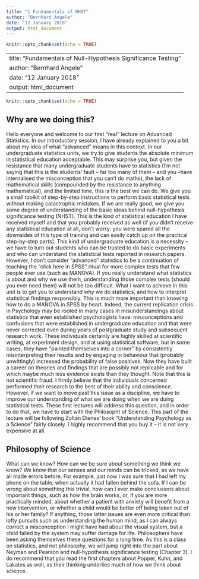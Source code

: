 ```yaml
---
title: "1 Fundamentals of NHST"
author: "Bernhard Angele"
date: "12 January 2018"
output: html_document
---
```


```r
knitr::opts_chunk$set(echo = TRUE)
```
---
title: "Fundamentals of Null-Hypothesis Significance Testing"
author: "Bernhard Angele"
date: "12 January 2018"
output: html_document
---

```r
knitr::opts_chunk$set(echo = TRUE)
```

## Why are we doing this?

Hello everyone and welcome to our first "real" lecture on Advanced Statistics. In our introductory session, I have already explained to you a bit about my idea of what "advanced" means in this context. In our undergraduate statistics units, we try to give students the absolute minimum in statistical education acceptable. This may surprise you, but given the resistance that many undergraduate students have to statistics (I'm not saying that this is the students' fault -- far too many of them -- and you --have internalised the misconception that you can't do maths), the lack of mathematical skills (compounded by the resistance to anything mathematical), and the limited time, this is the best we can do. We give you a small toolkit of step-by-step instructions to perform basic statistical tests without making catastrophic mistakes. If we are really good, we give you some degree of understanding of the basic ideas behind null-hypothesis significance testing (NHST). This is the kind of statistical education I have received myself and that you probably received as well (if you didn't receive any statistical education at all, don't worry: you were spared all the downsides of this type of training and can easily catch up on the practical step-by-step parts).
This kind of undergraduate education is a necessity -- we have to turn out students who can be trusted to do basic experiments and who can understand the statistical tests reported in research papers. However, I don't consider "advanced" statistics to be a continuation of teaching the "click here in SPSS" ritual for more complex tests that few people ever use (such as MANOVA). If you really understand what statistics is about and why we use them, understanding those complex tests (should you ever need them) will not be too difficult.
What I want to achieve in this unit is to get you to understand why we do statistics, and how to interpret statistical findings responsibly. This is much more important than knowing how to do a MANOVA in SPSS by heart.
Indeed, the current replication crisis in Psychology may be rooted in many cases in misunderstandings about statistics that even established psychologists have: misconceptions and confusions that were established in undergraduate education and that were never corrected even during years of postgraduate study and subsequent research work. These individuals certainly are highly skilled at scientific writing, at experiment design, and at using statistical software, but in some cases, they have "painted themselves into a corner" by consistently misinterpreting their results and by engaging in behaviour that (probably unwittingly) increased the probability of false positives. Now they have built a career on theories and findings that are possibly not replicable and for which maybe much less evidence exists than they thought. Note that this is not scientific fraud. I firmly believe that the individuals concerned performed their research to the best of their ability and conscience. However, if we want to move past this issue as a discipline, we have to improve our understanding of what we are doing when we are doing statistical tests. These first lectures will address this question, and in order to do that, we have to start with the Philosopht of Science. This part of the lecture will be following Zoltan Dienes' book "Understanding Psychology as a Science" fairly closely. I highly recommend that you buy it -- it is not very expensive at all.

## Philosophy of Science

What can we know? How can we be sure about something we think we know? We know that our senses and our minds can be tricked, as we have all made errors before. For example, just now I was sure that I had left my phone on the table, when actually it had fallen behind the sofa. If I can be wrong about something this trivial, how can I ever make conclusions about important things, such as how the brain works, or, if you are more practically minded, about whether a patient with anxiety will benefit from a new intervention, or whether a child would be better off being taken out of his or her family? If anything, those latter issues are even more critical than lofty pursuits such as understanding the human mind, as I can always correct a misconception I might have had about the visual system, but a child failed by the system may suffer damage for life.
Philosophers have been asking themselves these questions for a long time. As this is a class on statistics, and not philosophy, we will jump right into the part about Neyman and Pearson and null-hypothesis significance testing (Chapter 3). I do recommend that you read the first chapters about Popper, Kuhn, and Lakatos as well, as their thinking underlies much of how we think about science.